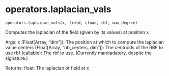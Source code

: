 # operators.laplacian_vals { #updes.operators.laplacian_vals }

`operators.laplacian_vals(x, field, cloud, rbf, max_degree)`

Computes the laplacian of the field (given by its values) at position x

Args:
    x (Float[Array, "dim"]): The position at which to compute the laplacian value
    centers (Float[Array, "nb_centers, dim"]): The centroids of the RBF to use
    rbf (callable): The rbf to use. (Currently mandadatory, despite the signature.)

Returns:
    float: The laplacian of field at x